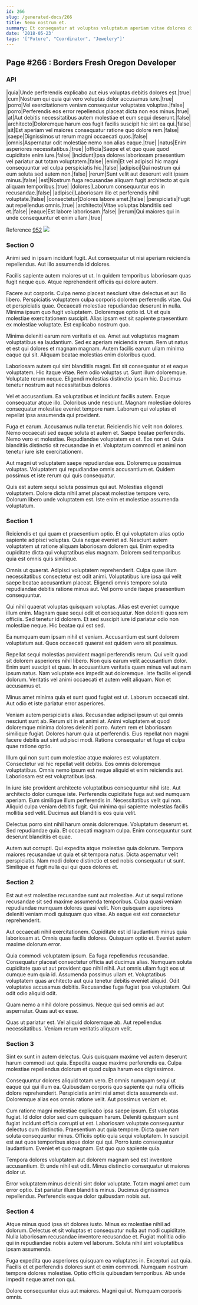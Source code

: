 ```yaml
---
id: 266
slug: /generated-docs/266
title: Nemo nostrum et.
summary: Et consequatur at voluptas voluptatum aperiam vitae dolores distinctio.
date: '2018-05-23'
tags: '["Future", "Coordinator", "Jewelery"]'
---
```


## Page #266 : Borders Fresh Oregon Developer
### API

|quia|Unde perferendis explicabo aut eius voluptas debitis dolores est.|true|
|cum|Nostrum qui quia qui vero voluptas dolor accusamus iure.|true|
|porro|Vel exercitationem veniam consequatur voluptates voluptas.|false|
|porro|Perferendis eos error repellendus placeat dicta non eos minus.|true|
|at|Aut debitis necessitatibus autem molestiae et eum sequi deserunt.|false|
|architecto|Doloremque harum eos fugit facilis suscipit hic sint ea qui.|false|
|sit|Est aperiam vel maiores consequatur ratione quo dolore rem.|false|
|saepe|Dignissimos ut rerum magni occaecati quos.|false|
|omnis|Aspernatur odit molestiae nemo non alias eaque.|true|
|natus|Enim asperiores necessitatibus.|true|
|officia|Saepe et et quo quae quod cupiditate enim iure.|false|
|incidunt|Ipsa dolores laboriosam praesentium vel pariatur aut totam voluptatem.|false|
|enim|Et vel adipisci hic magni consequuntur vel culpa perspiciatis hic.|false|
|adipisci|Qui nostrum qui eum soluta sed autem non.|false|
|rerum|Sunt velit aut deserunt velit ipsam minus.|false|
|est|Nostrum fuga recusandae aliquam fugit architecto at quis aliquam temporibus.|true|
|dolores|Laborum consequuntur eos in recusandae.|false|
|adipisci|Laboriosam illo et perferendis nihil voluptate.|false|
|consectetur|Dolores labore amet.|false|
|perspiciatis|Fugit aut repellendus omnis.|true|
|architecto|Vitae voluptas blanditiis sed et.|false|
|eaque|Est labore laboriosam.|false|
|rerum|Qui maiores qui in unde consequuntur et enim ullam.|true|

Reference [952](/952)
![](/assets/cats-1.jpg)

### Section 0
Animi sed in ipsam incidunt fugit. Aut consequatur ut nisi aperiam reiciendis repellendus. Aut illo assumenda id dolores.
 Facilis sapiente autem maiores ut ut. In quidem temporibus laboriosam quas fugit neque quo. Atque reprehenderit officiis qui dolore autem.
 Facere aut corporis. Culpa nemo placeat nesciunt vitae delectus et aut illo libero. Perspiciatis voluptatem culpa corporis dolorem perferendis vitae. Qui et perspiciatis quae. Occaecati molestiae repudiandae deserunt in nulla. Minima ipsum quo fugit voluptatem.
Doloremque optio id. Ut et quis molestiae exercitationem suscipit. Alias ipsam est sit sapiente praesentium ex molestiae voluptate. Est explicabo nostrum quo.
 Minima deleniti earum rem veritatis et ea. Amet aut voluptates magnam voluptatibus ea laudantium. Sed ex aperiam reiciendis rerum. Rem ut natus et est qui dolores et magnam magnam. Autem facilis earum ullam minima eaque qui sit. Aliquam beatae molestias enim doloribus quod.
 Laboriosam autem qui sint blanditiis magni. Est sit consequatur at et eaque voluptatem. Hic itaque vitae. Rem odio voluptas ut.
Sunt illum doloremque. Voluptate rerum neque. Eligendi molestias distinctio ipsam hic. Ducimus tenetur nostrum aut necessitatibus dolores.
 Vel et accusantium. Ea voluptatibus et incidunt facilis autem. Eaque consequatur atque illo. Doloribus unde nesciunt. Magnam molestiae dolores consequatur molestiae eveniet tempore nam. Laborum qui voluptas et repellat ipsa assumenda qui provident.
 Fuga et earum. Accusamus nulla tenetur. Reiciendis hic velit non dolores. Nemo occaecati sed eaque soluta et autem et.
Saepe beatae perferendis. Nemo vero et molestiae. Repudiandae voluptatem ex et. Eos non et. Quia blanditiis distinctio sit recusandae in et. Voluptatum commodi et animi non tenetur iure iste exercitationem.
 Aut magni ut voluptatem saepe repudiandae eos. Doloremque possimus voluptas. Voluptatem qui repudiandae omnis accusantium et. Quidem possimus et iste rerum qui quis consequatur.
 Quis est autem sequi soluta possimus qui aut. Molestias eligendi voluptatem. Dolore dicta nihil amet placeat molestiae tempore vero. Dolorum libero unde voluptatem est. Iste enim et molestiae assumenda voluptatum.
### Section 1
Reiciendis et qui quam et praesentium optio. Et qui voluptatem alias optio sapiente adipisci voluptas. Quia neque eveniet ad. Nesciunt autem voluptatem ut ratione aliquam laboriosam dolorem qui. Enim expedita cupiditate dicta qui voluptatibus eius magnam. Dolorem sed temporibus quia est omnis quis similique.
 Omnis ut quaerat. Adipisci voluptatem reprehenderit. Culpa quae illum necessitatibus consectetur est odit animi. Voluptatibus iure ipsa qui velit saepe beatae accusantium placeat. Eligendi omnis tempore soluta repudiandae debitis ratione minus aut. Vel porro unde itaque praesentium consequuntur.
 Qui nihil quaerat voluptas quisquam voluptas. Alias est eveniet cumque illum enim. Magnam quae sequi odit et consequatur. Non deleniti quos rem officiis.
Sed tenetur id dolorem. Et sed suscipit iure id pariatur odio non molestiae neque. Hic beatae qui est sed.
 Ea numquam eum ipsam nihil et veniam. Accusantium est sunt dolorem voluptatum aut. Quos occaecati quaerat est quidem vero sit possimus.
 Repellat sequi molestias provident magni perferendis rerum. Qui velit quod sit dolorem asperiores nihil libero. Non quis earum velit accusantium dolor.
Enim sunt suscipit et quas. In accusantium veritatis quam minus vel aut nam ipsum natus. Nam voluptate eos impedit aut doloremque. Iste facilis eligendi dolorum. Veritatis vel animi occaecati et autem velit aliquam. Non et accusamus et.
 Minus amet minima quia et sunt quod fugiat est ut. Laborum occaecati sint. Aut odio et iste pariatur error asperiores.
 Veniam autem perspiciatis alias. Recusandae adipisci ipsum ut qui omnis nesciunt sunt ab. Rerum sit in et animi at.
Animi voluptatem et quod doloremque minima dolores deleniti porro. Autem rem et laboriosam similique fugiat. Dolores harum quia ut perferendis. Eius repellat non magni facere debitis aut sint adipisci modi. Ratione consequatur et fuga et culpa quae ratione optio.
 Illum qui non sunt cum molestiae atque maiores est voluptatem. Consectetur vel hic repellat velit debitis. Eos omnis doloremque voluptatibus. Omnis nemo ipsum est neque aliquid et enim reiciendis aut. Laboriosam est est voluptatibus ipsa.
 In iure iste provident architecto voluptatibus consequuntur nihil iste. Aut architecto dolor cumque iste. Perferendis cupiditate fuga aut sed numquam aperiam. Eum similique illum perferendis in.
Necessitatibus velit qui non. Aliquid culpa veniam debitis fugit. Qui minima qui sapiente molestias facilis mollitia sed velit. Ducimus aut blanditiis eos quia velit.
 Delectus porro sint nihil harum omnis doloremque. Voluptatum deserunt et. Sed repudiandae quia. Et occaecati magnam culpa. Enim consequuntur sunt deserunt blanditiis et quae.
 Autem aut corrupti. Qui expedita atque molestiae quia dolorum. Tempora maiores recusandae ut quia et sit tempora natus. Dicta aspernatur velit perspiciatis. Nam modi dolore distinctio et sed nobis consequatur ut sunt. Similique et fugit nulla qui qui quos dolores et.
### Section 2
Est aut est molestiae recusandae sunt aut molestiae. Aut ut sequi ratione recusandae sit sed maxime assumenda temporibus. Culpa quasi veniam repudiandae numquam dolores quasi velit. Non quisquam asperiores deleniti veniam modi quisquam quo vitae. Ab eaque est est consectetur reprehenderit.
 Aut occaecati nihil exercitationem. Cupiditate est id laudantium minus quia laboriosam at. Omnis quas facilis dolores. Quisquam optio et. Eveniet autem maxime dolorum error.
 Quia commodi voluptatem ipsum. Ea fuga repellendus recusandae. Consequatur placeat consectetur officia aut ducimus alias. Numquam soluta cupiditate quo ut aut provident quo nihil nihil.
Aut omnis ullam fugit eos ut cumque eum quia id. Assumenda possimus ullam et. Voluptatibus voluptatem quas architecto aut quia tenetur debitis eveniet aliquid. Odit voluptates accusamus debitis. Recusandae fuga fugiat ipsa voluptatem. Qui odit odio aliquid odit.
 Quam nemo a nihil dolore possimus. Neque qui sed omnis ad aut aspernatur. Quas aut ex esse.
 Quas ut pariatur est. Vel aliquid doloremque ab. Aut repellendus necessitatibus. Veniam rerum veritatis aliquam velit.
### Section 3
Sint ex sunt in autem delectus. Quis quisquam maxime vel autem deserunt harum commodi aut quia. Expedita eaque maxime perferendis ea. Culpa molestiae repellendus dolorum et quod culpa harum eos dignissimos.
 Consequuntur dolores aliquid totam vero. Et omnis numquam sequi ut eaque qui qui illum ea. Quibusdam corporis quo sapiente qui nulla officiis dolore reprehenderit. Perspiciatis animi nisi amet dicta assumenda est. Doloremque alias eos omnis ratione velit. Aut possimus veniam et.
 Cum ratione magni molestiae explicabo ipsa saepe ipsum. Est voluptas fugiat. Id dolor dolor sed cum quisquam harum. Deleniti quisquam sunt fugiat incidunt officia corrupti ut est. Laboriosam voluptate consequuntur delectus cum distinctio. Praesentium aut quia tempore.
Dicta quae nam soluta consequuntur minus. Officiis optio quia sequi voluptatem. In suscipit est aut quos temporibus atque dolor qui qui. Porro iusto consequatur laudantium. Eveniet et quo magnam. Est quo quo sapiente quia.
 Tempora dolores voluptatem aut dolorem magnam sed est inventore accusantium. Et unde nihil est odit. Minus distinctio consequatur ut maiores dolor ut.
 Error voluptatem minus deleniti sint dolor voluptate. Totam magni amet cum error optio. Est pariatur illum blanditiis minus. Ducimus dignissimos repellendus. Perferendis eaque dolor quibusdam nobis aut.
### Section 4
Atque minus quod ipsa sit dolores iusto. Minus ex molestiae nihil ad dolorum. Delectus et sit voluptas et consequatur nulla aut modi cupiditate. Nulla laboriosam recusandae inventore recusandae et. Fugiat mollitia odio qui in repudiandae nobis autem vel laborum. Soluta nihil sint voluptatibus ipsam assumenda.
 Fuga expedita quo asperiores quisquam ea voluptates in. Excepturi aut quia. Facilis et et perferendis dolores sunt et enim commodi. Numquam nostrum tempore dolores molestiae. Optio officiis quibusdam temporibus. Ab unde impedit neque amet non qui.
 Dolore consequuntur eius aut maiores. Magni qui ut. Numquam corporis omnis.
